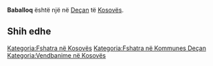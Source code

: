 {{Fshat në 
 | Emri                = Baballoq
 | EmriAlt                = 
 | NAME_SHORT_FORM=      
 | NAME_GENERIC=      
 | NAME_SORT_NAME_RO=      BABALLOQ
 | FULL_NAME_RO = Baballoq
 | FULL_NAME_ND_RO=Baballoq
 | SORT_NAME_RG=BABALLOQ
 | FULL_NAME_RG=Baballoq
 | FULL_NAME_ND_RG=Baballoq
 | SRP_NAME_SHORT_FORM=      
 | SRP_NAME_GENERIC=      
 | SRP_NAME_SORT_NAME_RO=      
 | SRP_FULL_NAME_RO = 
 | SRP_FULL_NAME_ND_RO=
 | SRP_SORT_NAME_RG=
 | SRP_FULL_NAME_RG=
 | SRP_FULL_NAME_ND_RG=
 | Emri (Rasa dhanore) = 
 | Figura              = 
 | Shteti              = Kosovo
 | Komuna              = Deçan
 | Kodi postar         = 
 | Sipërfaqja          = 

 | Popullsia           = 

 | Regj. i popullsisë  = 
 | Dend. e popullsisë  = 
 | Faqja zyrtare       = 
 <!--- Koordinatat ----> 
 | Gjerësia            = 42.486111
 | Gjatësia            = 20.348889
 | Lartësia            = 
}}
'''Baballoq''' është një [[]] në [[Deçan]] të [[Kosovës]].

<!-- == Gjeografia == -->
<!-- == Historia == -->
<!-- == Demografia == -->
== Shih edhe ==
{{Komuna Deçan}}
{{Kosovo-Administrata-Cung}}

[[Kategoria:Fshatra në Kosovës]]
[[Kategoria:Fshatra në Kommunes Deçan]]
[[Kategoria:Vendbanime në Kosovës]]